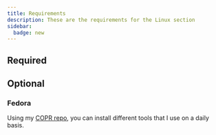 ```yaml
---
title: Requirements
description: These are the requirements for the Linux section
sidebar:
  badge: new
---
```


## Required

<CardGrid>
    <LinkCard
        title="Git Delta"
        href="https://github.com/dandavison/delta"
        description="A syntax-highlighting pager for git, diff, grep, and blame output"
    />
    <LinkCard
        title="fzf"
        href="https://github.com/junegunn/fzf"
        description="A command-line fuzzy finder"
    />
</CardGrid>

## Optional

### Fedora

Using my [COPR repo](https://copr.fedorainfracloud.org/coprs/relativesure/all-packages/), you can install different tools that I use on a daily basis.
